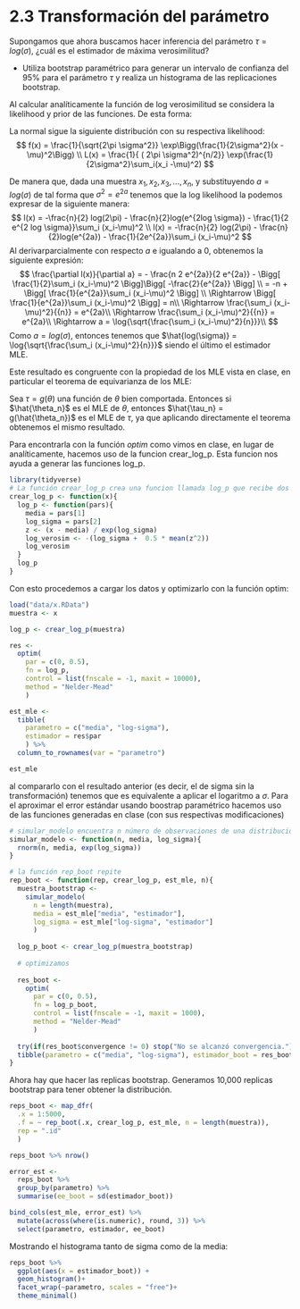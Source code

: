 # 2.3 Transformación del parámetro

Supongamos que ahora buscamos hacer inferencia del parámetro $\tau=log(\sigma)$, ¿cuál es el estimador de máxima verosimilitud?

* Utiliza bootstrap paramétrico para generar un intervalo de confianza del 95\% para el parámetro $\tau$ y realiza un histograma de las replicaciones bootstrap.

Al calcular analíticamente la función de log verosimilitud se considera la likelihood y prior de las funciones. De esta forma:

La normal sigue la siguiente distribución con su respectiva likelihood:
$$
f(x) = \frac{1}{\sqrt{2\pi \sigma^2}} \exp\Bigg(\frac{1}{2\sigma^2}(x -\mu)^2\Bigg) \\
L(x) = \frac{1}{ ( 2\pi \sigma^2)^{n/2}} \exp(\frac{1}{2\sigma^2}\sum_i(x_i -\mu)^2)
$$

De manera que, dada una muestra $x_1, x_2, x_3, ..., x_n$, y substituyendo $a = log(\sigma)$ de tal forma que $\sigma^2 = e^{2a}$ tenemos que la log likelihood la podemos expresar de la siguiente manera:
$$
l(x) = -\frac{n}{2} log(2\pi) - \frac{n}{2}log(e^{2log \sigma}) - \frac{1}{2 e^{2 log \sigma}}\sum_i (x_i-\mu)^2 \\
l(x) = -\frac{n}{2} log(2\pi) - \frac{n}{2}log(e^{2a}) - \frac{1}{2e^{2a}}\sum_i (x_i-\mu)^2 
$$
Al derivarparcialmente con respecto $a$ e igualando a 0, obtenemos la siguiente expresión:
$$
\frac{\partial l(x)}{\partial a} = - \frac{n 2 e^{2a}}{2 e^{2a}} - \Bigg[ \frac{1}{2}\sum_i (x_i-\mu)^2 \Bigg]\Bigg[ -\frac{2}{e^{2a}}  \Bigg] \\
= -n + \Bigg[ \frac{1}{e^{2a}}\sum_i (x_i-\mu)^2 \Bigg] \\
\Rightarrow \Bigg[ \frac{1}{e^{2a}}\sum_i (x_i-\mu)^2 \Bigg] = n\\
\Rightarrow \frac{\sum_i (x_i-\mu)^2}{{n}} = e^{2a}\\
\Rightarrow \frac{\sum_i (x_i-\mu)^2}{{n}} = e^{2a}\\
\Rightarrow a = \log{\sqrt{\frac{\sum_i (x_i-\mu)^2}{n}}}\\
$$
Como $a = log(\sigma)$, entonces tenemos que $\hat{log(\sigma)} = \log{\sqrt{\frac{\sum_i (x_i-\mu)^2}{n}}}$   siendo el último el estimador MLE.

Este resultado es congruente con la propiedad de los MLE vista en clase, en particular el teorema de equivarianza de los MLE:

Sea $\tau = g(\theta)$ una función de $\theta$ bien comportada. Entonces si $\hat{\theta_n}$ es el MLE de $\theta$, entonces $\hat{\tau_n} = g(\hat{\theta_n})$ es el MLE de $\tau$, ya que aplicando directamente el teorema obtenemos el mismo resultado.


Para encontrarla con la función *optim* como vimos en clase, en lugar de analíticamente, hacemos uso de la funcion crear_log_p. Esta funcion nos ayuda a generar las funciones log_p. 

```r
library(tidyverse)
# La función crear_log_p crea una funcion llamada log_p que recibe dos parámetros (media, sigma) tal que se estandariza la funcion y se calcula su respectiva log verosimilitud
crear_log_p <- function(x){
  log_p <- function(pars){
    media = pars[1]
    log_sigma = pars[2]
    z <- (x - media) / exp(log_sigma)
    log_verosim <- -(log_sigma +  0.5 * mean(z^2))
    log_verosim
  }  
  log_p
}
```

Con esto procedemos a cargar los datos y optimizarlo con la función optim:

```r
load("data/x.RData")
muestra <- x

log_p <- crear_log_p(muestra)

res <- 
  optim(
    par = c(0, 0.5),
    fn = log_p, 
    control = list(fnscale = -1, maxit = 10000), 
    method = "Nelder-Mead"
    )

est_mle <- 
  tibble(
    parametro = c("media", "log-sigma"), 
    estimador = res$par
    ) %>% 
  column_to_rownames(var = "parametro")

est_mle
```
al compararlo con el resultado anterior (es decir, el de sigma sin la transformación) tenemos que es equivalente a aplicar el logaritmo a $\sigma$. Para el aproximar el error estándar usando boostrap paramétrico hacemos uso de las funciones generadas en clase (con sus respectivas modificaciones)

```r
# simular_modelo encuentra n número de observaciones de una distribución normal con la media y sigma proporcionada
simular_modelo <- function(n, media, log_sigma){
  rnorm(n, media, exp(log_sigma))
}
```


```r
# la función rep_boot repite 
rep_boot <- function(rep, crear_log_p, est_mle, n){
  muestra_bootstrap <- 
    simular_modelo(
      n = length(muestra), 
      media = est_mle["media", "estimador"], 
      log_sigma = est_mle["log-sigma", "estimador"]
      )
  
  log_p_boot <- crear_log_p(muestra_bootstrap)
  
  # optimizamos
  
  res_boot <- 
    optim(
      par = c(0, 0.5), 
      fn = log_p_boot, 
      control = list(fnscale = -1, maxit = 1000), 
      method = "Nelder-Mead"
      )
  
  try(if(res_boot$convergence != 0) stop("No se alcanzó convergencia."))
  tibble(parametro = c("media", "log-sigma"), estimador_boot = res_boot$par) 
}
```

Ahora hay que hacer las replicas bootstrap. Generamos 10,000 replicas bootstrap para tener obtener la distribución.

```r
reps_boot <- map_dfr(
  .x = 1:5000, 
  .f = ~ rep_boot(.x, crear_log_p, est_mle, n = length(muestra)), 
  rep = ".id"
  ) 

reps_boot %>% nrow()
```

```r
error_est <- 
  reps_boot %>% 
  group_by(parametro) %>% 
  summarise(ee_boot = sd(estimador_boot)) 

bind_cols(est_mle, error_est) %>% 
  mutate(across(where(is.numeric), round, 3)) %>% 
  select(parametro, estimador, ee_boot)
```

Mostrando el histograma tanto de sigma como de la media:

```r
reps_boot %>% 
  ggplot(aes(x = estimador_boot)) +
  geom_histogram()+
  facet_wrap(~parametro, scales = "free")+
  theme_minimal()
```





